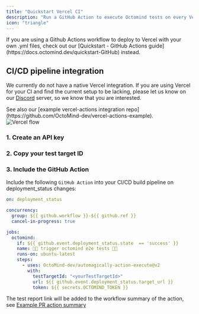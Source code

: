 ```yaml
---
title: "Quickstart Vercel CI"
description: "Run a GitHub Action to execute Octomind tests on every Vercel deployment"
icon: "triangle"
---
```


<Warning>
  If you are using a Github Actions workflow to deploy to Vercel with your own
  .yml files, check out our [Quickstart - GitHub Actions
  guide](https://docs.octomind.dev/quickstart-GitHub) instead.
</Warning>

## CI/CD pipeline integration

We currently do not have a native Vercel integration. If you are using Vercel for your CI
and find the current setup to be lacking, please let us know on our [Discord](https://discord.gg/3ShnZMKRfA) server,
so we know that you are interested.

<Tip>
  See also our [example vercel-actions integration
  repo](https://github.com/OctoMind-dev/vercel-actions-example).
</Tip>

<div className="mt-8" />

<Frame caption="Octomind Vercel flow">
  <img src="/images/octomind-vercel-flow.png" alt="Vercel flow" />
</Frame>

### 1. Create an API key

<Snippet file="snippet-apiKey.mdx" />

### 2. Copy your test target ID

<Snippet file="snippet-testTarget.mdx" />

### 3. Include the GitHub Action

Include the following `GitHub Action` into your CI/CD build pipeline on deployment_status changes:

```yaml
on: deployment_status

concurrency:
  group: ${{ github.workflow }}-${{ github.ref }}
  cancel-in-progress: true

jobs:
  octomind:
    if: ${{ github.event.deployment_status.state  == 'success' }}
    name: 🚀🐙 trigger octomind e2e tests 🚀🐙
    runs-on: ubuntu-latest
    steps:
      - uses: OctoMind-dev/automagically-action-execute@v2
        with:
          testTargetId: "<yourTestTargetId>"
          url: ${{ github.event.deployment_status.target_url }}
          token: ${{ secrets.OCTOMIND_TOKEN }}
```

The test report link will be added to the workflow summary of the action, see [Example PR action summary](https://github.com/OctoMind-dev/vercel-actions-example/pull/11)

<Snippet file="snippet-quickstart-bottom.mdx" />
